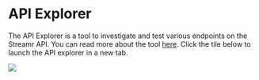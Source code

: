 

# API Explorer
The API Explorer is a tool to investigate and test various endpoints on the Streamr API. You can read more about the tool [here](https://medium.com/streamrblog/the-new-api-explorer-for-streamr-developers-e6af28c2c808). Click the tile below to launch the API explorer in a new tab.

<div className={docsStyles.centered}>
    <a href="https://api-explorer.streamr.com" target="_blank">
        <img src={ApiExplorerImg} />
    </a>
</div>
